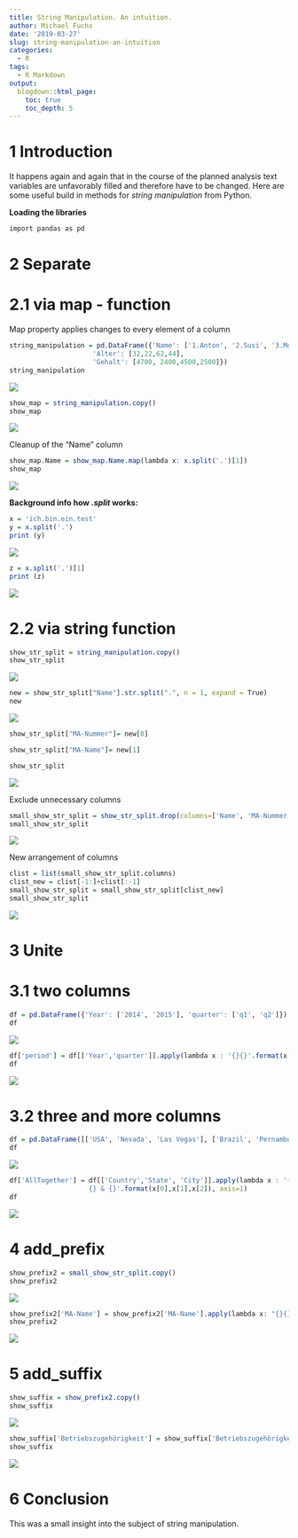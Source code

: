 ```yaml
---
title: String Manipulation. An intuition.
author: Michael Fuchs
date: '2019-03-27'
slug: string-manipulation-an-intuition
categories:
  - R
tags:
  - R Markdown
output:
  blogdown::html_page:
    toc: true
    toc_depth: 5
---
```



# 1 Introduction

It happens again and again that in the course of the planned analysis text variables are unfavorably filled and therefore have to be changed.
Here are some useful build in methods for *string manipulation* from Python.



**Loading the libraries**
```r
import pandas as pd
```



# 2 Separate

# 2.1 via map - function

Map property applies changes to every element of a column
```r
string_manipulation = pd.DataFrame({'Name': ['1.Anton', '2.Susi', '3.Moni', '4.Renate'],
                     'Alter': [32,22,62,44],
                     'Gehalt': [4700, 2400,4500,2500]})
string_manipulation
```

![](/post/2019-03-27-string-manipulation-an-intuition_files/p5p1.png)


```r
show_map = string_manipulation.copy()
show_map
```

![](/post/2019-03-27-string-manipulation-an-intuition_files/p5p2.png)

Cleanup of the "Name" column
```r
show_map.Name = show_map.Name.map(lambda x: x.split('.')[1])
show_map
```

![](/post/2019-03-27-string-manipulation-an-intuition_files/p5p3.png)



**Background info how *.split* works:**

```r
x = 'ich.bin.ein.test'
y = x.split('.')
print (y)
```

![](/post/2019-03-27-string-manipulation-an-intuition_files/p5p4.png)

```r
z = x.split('.')[1]
print (z)
```

![](/post/2019-03-27-string-manipulation-an-intuition_files/p5p5.png)


# 2.2 via string function

```r
show_str_split = string_manipulation.copy()
show_str_split
```

![](/post/2019-03-27-string-manipulation-an-intuition_files/p5p6.png)

```r
new = show_str_split["Name"].str.split(".", n = 1, expand = True) 
new
```

![](/post/2019-03-27-string-manipulation-an-intuition_files/p5p7.png)


```r
show_str_split["MA-Nummer"]= new[0] 
```

```r
show_str_split["MA-Name"]= new[1]
```

```r
show_str_split
```

![](/post/2019-03-27-string-manipulation-an-intuition_files/p5p8.png)

Exclude unnecessary columns
```r
small_show_str_split = show_str_split.drop(columns=['Name', 'MA-Nummer'])
small_show_str_split
```

![](/post/2019-03-27-string-manipulation-an-intuition_files/p5p9.png)

New arrangement of columns
```r
clist = list(small_show_str_split.columns)
clist_new = clist[-1:]+clist[:-1]
small_show_str_split = small_show_str_split[clist_new]
small_show_str_split
```

![](/post/2019-03-27-string-manipulation-an-intuition_files/p5p10.png)


# 3 Unite

# 3.1 two columns

```r
df = pd.DataFrame({'Year': ['2014', '2015'], 'quarter': ['q1', 'q2']})
df
```

![](/post/2019-03-27-string-manipulation-an-intuition_files/p5p11.png)


```r
df['period'] = df[['Year','quarter']].apply(lambda x : '{}{}'.format(x[0],x[1]), axis=1)
df
```

![](/post/2019-03-27-string-manipulation-an-intuition_files/p5p12.png)


# 3.2 three and more columns


```r
df = pd.DataFrame([['USA', 'Nevada', 'Las Vegas'], ['Brazil', 'Pernambuco', 'Recife']], columns=['Country', 'State', 'City'],)
df
```

![](/post/2019-03-27-string-manipulation-an-intuition_files/p5p13.png)

```r
df['AllTogether'] = df[['Country','State', 'City']].apply(lambda x : '{}, 
                    {} & {}'.format(x[0],x[1],x[2]), axis=1)
df
```

![](/post/2019-03-27-string-manipulation-an-intuition_files/p5p14.png)

# 4 add_prefix

```r
show_prefix2 = small_show_str_split.copy()
show_prefix2
```

![](/post/2019-03-27-string-manipulation-an-intuition_files/p5p15.png)


```r
show_prefix2['MA-Name'] = show_prefix2['MA-Name'].apply(lambda x: "{}{}".format('MA: ', x))
show_prefix2
```

![](/post/2019-03-27-string-manipulation-an-intuition_files/p5p16.png)

# 5 add_suffix


```r
show_suffix = show_prefix2.copy()
show_suffix
```

![](/post/2019-03-27-string-manipulation-an-intuition_files/p5p17.png)

```r
show_suffix['Betriebszugehörigkeit'] = show_suffix['Betriebszugehörigkeit'].apply(lambda x: "{}{}".format(x, ' Jahre'))
show_suffix
```

![](/post/2019-03-27-string-manipulation-an-intuition_files/p5p18.png)

# 6 Conclusion

This was a small insight into the subject of string manipulation.






